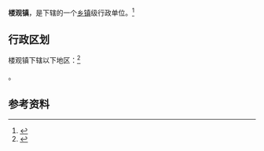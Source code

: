 {{中国乡级行政区|61/01/24/105/000}}

'''楼观镇'''，是{{PRC admin/fullname|61/01/24/105/000|3}}下辖的一个[[乡镇|乡镇]]级行政单位。<ref>{{PRC admin/ref sgc|{{PRC admin/parent|61/01/24/105/000}}}}</ref>

== 行政区划 ==

楼观镇下辖以下地区：<ref>{{PRC admin/ref sgc|61/01/24/105/000}}</ref>

{{PRC admin/children|61/01/24/105/000}}。

== 参考资料 ==

{{reflist}}

{{行政区划小作品}}
{{PRC admin/navcat|61/01/24/105/000}}